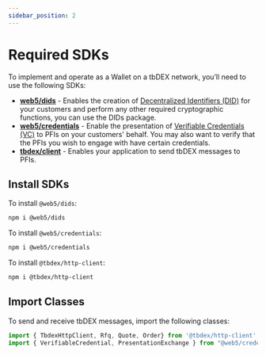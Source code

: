 ```yaml
---
sidebar_position: 2
---
```


# Required SDKs

To implement and operate as a Wallet on a tbDEX network, you’ll need to use the following SDKs:


* [**web5/dids**](https://www.npmjs.com/package/@web5/dids) - Enables the creation of [Decentralized Identifiers (DID)](/docs/web5/learn/decentralized-identifiers) for your customers and perform any other required cryptographic functions, you can use the DIDs package.
* [**web5/credentials**](https://www.npmjs.com/package/@web5/credentials) - Enable the presentation of [Verifiable Credentials (VC)](/docs/web5/learn/verifiable-credentials) to PFIs on your customers' behalf. You may also want to verify that the PFIs you wish to engage with have certain credentials.
* [**tbdex/client**](https://www.npmjs.com/package/@tbdex/http-client) - Enables your application to send tbDEX messages to PFIs.

## Install SDKs
To install `@web5/dids`:

```bash
npm i @web5/dids
```

To install `@web5/credentials`:

```bash
npm i @web5/credentials
```

To install `@tbdex/http-client`:

```bash
npm i @tbdex/http-client
```

## Import Classes

To send and receive tbDEX messages, import the following classes:

```js
import { TbdexHttpClient, Rfq, Quote, Order} from '@tbdex/http-client';
import { VerifiableCredential, PresentationExchange } from "@web5/credentials";
```